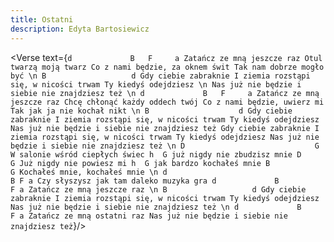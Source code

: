 ```yaml
---
title: Ostatni
description: Edyta Bartosiewicz
---
```



<Verse text={`
d             B   F     a
Zatańcz ze mną jeszcze raz
Otul twarzą moją twarz
Co z nami będzie, za oknem świt
Tak nam dobrze mogło być
\n
B                   d
Gdy ciebie zabraknie
I ziemia rozstąpi się, w nicości trwam
Ty kiedyś odejdziesz
\n
Nas już nie będzie i siebie nie znajdziesz też
\n
d             B   F     a
Zatańcz ze mną jeszcze raz
Chcę chłonąć każdy oddech twój
Co z nami będzie, uwierz mi
Tak jak ja nie kochał nikt
\n
B                    d
Gdy ciebie zabraknie
I ziemia rozstąpi się, w nicości trwam
Ty kiedyś odejdziesz
Nas już nie będzie i siebie nie znajdziesz też
Gdy ciebie zabraknie
I ziemia rozstąpi się, w nicości trwam
Ty kiedyś odejdziesz
Nas już nie będzie i siebie nie znajdziesz też
\n
D                             G
W salonie wśród ciepłych świec
                         h  G
już nigdy nie zbudzisz mnie
D                        G
Już nigdy nie powiesz mi
                      h  G
jak bardzo kochałeś mnie
B                           G
Kochałeś mnie, kochałeś mnie
\n
d                                    B F a
Czy słyszysz jak tam daleko muzyka gra
d             B           F a
Zatańcz ze mną jeszcze raz
\n
B                   d
Gdy ciebie zabraknie
I ziemia rozstąpi się, w nicości trwam
Ty kiedyś odejdziesz
Nas już nie będzie i siebie nie znajdziesz też
\n
d             B           F a
Zatańcz ze mną ostatni raz
Nas już nie będzie i siebie nie znajdziesz też
`}/>
